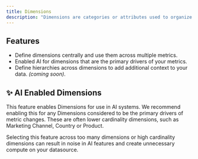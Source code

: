 ```yaml
---
title: Dimensions
description: "Dimensions are categories or attributes used to organize and analyze data within a business. Dimensions help break down data into specific segments, such as time, location, or product type, allowing a business to understand and compare different aspects of their operations."
---
```


## Features

- Define dimensions centrally and use them across multiple metrics.
- Enabled AI for dimensions that are the primary drivers of your metrics.
- Define hierarchies across dimensions to add additional context to your data. _(coming soon)_.

## ✨ AI Enabled Dimensions

This feature enables Dimensions for use in AI systems. We recommend enabling this for any Dimensions considered to be the primary drivers of metric changes. These are often lower cardinality dimensions, such as Marketing Channel, Country or Product.

<Warning>
  Selecting this feature across too many dimensions or high cardinality
  dimensions can result in noise in AI features and create unnecessary compute
  on your datasource.
</Warning>
